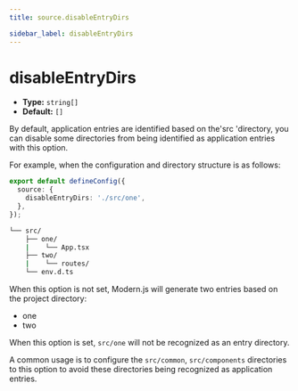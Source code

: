 ```yaml
---
title: source.disableEntryDirs

sidebar_label: disableEntryDirs
---
```

# disableEntryDirs

- **Type:** `string[]`
- **Default:** `[]`

By default, application entries are identified based on the'src 'directory, you can disable some directories from being identified as application entries with this option.

For example, when the configuration and directory structure is as follows:

```ts title="modern.config.ts"
export default defineConfig({
  source: {
    disableEntryDirs: './src/one',
  },
});
```

```bash title="Project directory structure"
└── src/
    ├── one/
    |    └── App.tsx
    ├── two/
    |    └── routes/
    └── env.d.ts
```

When this option is not set, Modern.js will generate two entries based on the project directory:

- one
- two

When this option is set, `src/one` will not be recognized as an entry directory.

A common usage is to configure the `src/common`, `src/components` directories to this option to avoid these directories being recognized as application entries.

